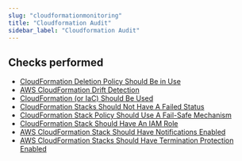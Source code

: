 ```yaml
---
slug: "cloudformationmonitoring"
title: "Cloudformation Audit"
sidebar_label: "Cloudformation Audit"
---
```


## Checks performed

- [CloudFormation Deletion Policy Should Be in Use](cloudformationmonitoring/rules/deletion_policy_in_use) 
- [AWS CloudFormation Drift Detection](cloudformationmonitoring/rules/drift_detection) 
- [CloudFormation (or IaC) Should Be Used](cloudformationmonitoring/rules/cloudformation_in_use) 
- [CloudFormation Stacks Should Not Have A Failed Status](cloudformationmonitoring/rules/stack_failed_status) 
- [CloudFormation Stack Policy Should Use A Fail-Safe Mechanism](cloudformationmonitoring/rules/stack_policy) 
- [CloudFormation Stack Should Have An IAM Role](cloudformationmonitoring/rules/stack_with_iam_role) 
- [AWS CloudFormation Stack Should Have Notifications Enabled](cloudformationmonitoring/rules/enable_stack_notifications) 
- [AWS CloudFormation Stacks Should Have Termination Protection Enabled](cloudformationmonitoring/rules/enable_stack_termination_protection) 

